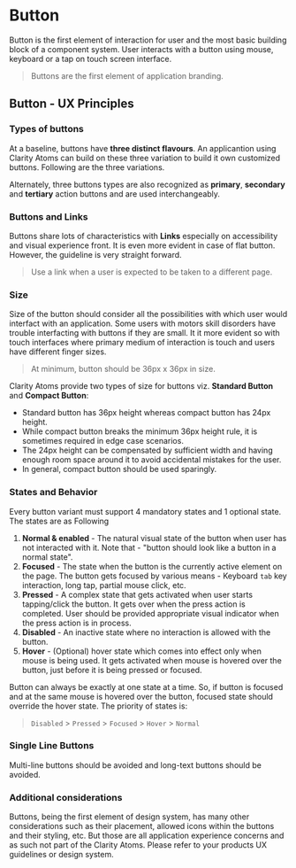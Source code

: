 

# Button

Button is the first element of interaction for user and the most basic building block of a component
system. User interacts with a button using mouse, keyboard or a tap on touch screen interface.

> Buttons are the first element of application branding.

## Button - UX Principles

### Types of buttons
At a baseline, buttons have **three distinct flavours**. An applicantion using Clarity Atoms can
build on these three variation to build it own customized buttons. Following are the three variations.

<ButtonVariation />

Alternately, three buttons types are also recognized as **primary**, **secondary** and **tertiary**
action buttons and are used interchangeably.

### Buttons and Links
Buttons share lots of characteristics with **Links** especially on accessibility and visual experience
front. It is even more evident in case of flat button. However, the guideline is very straight forward.

> Use a link when a user is expected to be taken to a different page.


### Size
Size of the button should consider all the possibilities with which user would interfact with an
application. Some users with motors skill disorders have trouble interfacting with buttons if they
are small. It it more evident so with touch interfaces where primary medium of interaction is touch and
users have different finger sizes.

> At minimum, button should be 36px x 36px in size.

Clarity Atoms provide two types of size for buttons viz. **Standard Button** and **Compact Button**:
 - Standard button has 36px height whereas compact button has 24px height.
 - While compact button breaks the minimum 36px height rule, it is sometimes required in edge case
    scenarios.
 - The 24px height can be compensated by sufficient width and having enough room space around
    it to avoid accidental mistakes for the user.
 - In general, compact button should be used sparingly.


### States and Behavior
Every button variant must support 4 mandatory states and 1 optional state. The states are as Following

  1. **Normal & enabled** - The natural visual state of the button when user has not interacted with it.
      Note that - "button should look like a button in a normal state".
  2. **Focused** - The state when the button is the currently active element on the page. The button gets
      focused by various means - Keyboard `tab` key interaction, long tap, partial mouse click, etc.
  3. **Pressed** - A complex state that gets activated when user starts tapping/click the button. It gets
      over when the press action is completed. User should be provided appropriate visual indicator when
      the press action is in process.
  4. **Disabled** - An inactive state where no interaction is allowed with the button.
  5. **Hover** - (Optional) hover state which comes into effect only when mouse is being used. It gets
      activated when mouse is hovered over the button, just before it is being pressed or focused.

Button can always be exactly at one state at a time. So, if button is focused and at the same mouse is
hovered over the button, focused state should override the hover state. The priority of states is:

> `Disabled` > `Pressed` > `Focused` > `Hover` > `Normal`

### Single Line Buttons
Multi-line buttons should be avoided and long-text buttons should be avoided.

### Additional considerations
Buttons, being the first element of design system, has many other considerations such as their placement,
allowed icons within the buttons and their styling, etc. But those are all application experience concerns
and as such not part of the Clarity Atoms. Please refer to your products UX guidelines or design system.
